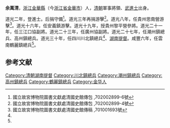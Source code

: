'''余萬清'''，[[浙江|浙江]][[金華縣|金華縣]]（今[[浙江省|浙江省]][[金華市|金華市]]）人，[[清朝|清朝]]軍事將領、[[武進士|武進士]]出身。

道光二年，登進士。后捐守備<ref name="#1">國立故宮博物院圖書文獻處清國史館傳包 ,702002899-6號</ref>。道光三年再捐游擊<ref>國立故宮博物院圖書文獻處清國史館傳包 ,702002899-4號</ref>。道光八年，任貴州思南營游擊<ref>國立故宮博物院圖書文獻處清國史館傳稿 ,701001693號</ref>。道光十六年，任安義鎮游擊。道光十九年，授貴州黎平營參將。道光二十一年，任三江口協副將。道光二十三年，任廣州協副將。道光二十七年，任潮州鎮總兵、高州鎮總兵。道光三十年，任四川川北鎮總兵<ref name="#1"/>、[[湖南提督|湖南提督]]。咸豐六年，任雲南鶴麗鎮總兵<ref name="#1"/>。

==参考文献==
{{reflist}}
{{清朝人物小作品}}
{{道光二年壬午恩科武殿試金榜}}

[[Category:清朝湖南提督|Category:清朝湖南提督]]
[[Category:川北鎮總兵|Category:川北鎮總兵]]
[[Category:潮州鎮總兵|Category:潮州鎮總兵]]
[[Category:高州鎮總兵|Category:高州鎮總兵]]
[[Category:鶴麗鎮總兵|Category:鶴麗鎮總兵]]
[[Category:金华人|Category:金华人]]